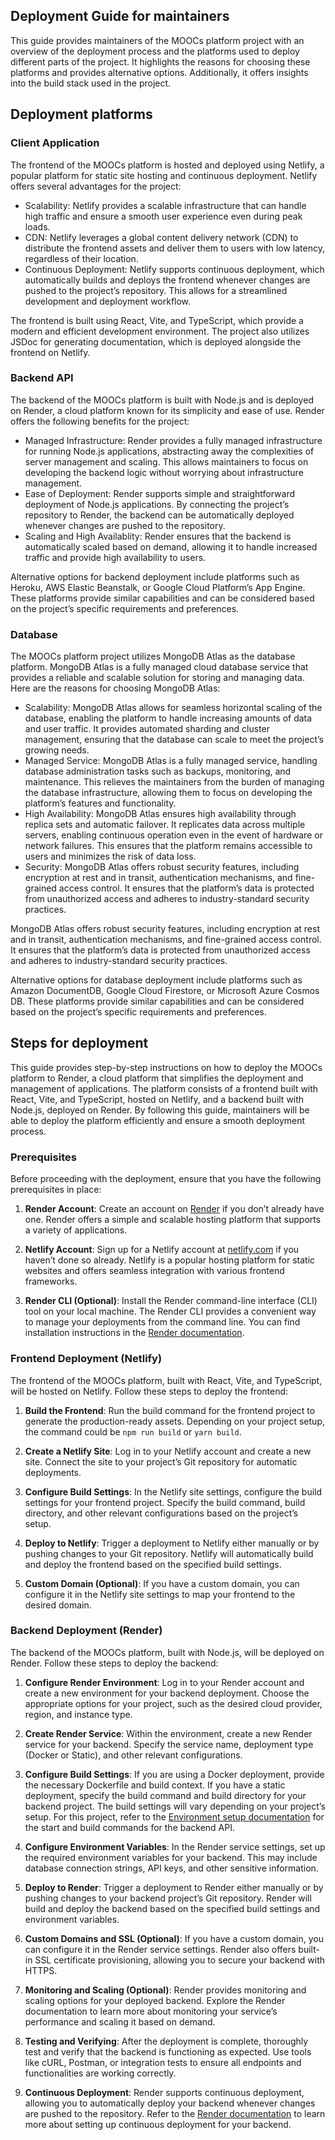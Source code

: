 ## Deployment Guide for maintainers
This guide provides maintainers of the MOOCs platform project with an overview of the deployment process and the platforms used to deploy different parts of the project. It highlights the reasons for choosing these platforms and provides alternative options. Additionally, it offers insights into the build stack used in the project.

## Deployment platforms
### Client Application
The frontend of the MOOCs platform is hosted and deployed using Netlify, a popular platform for static site hosting and continuous deployment. Netlify offers several advantages for the project:

- Scalability: Netlify provides a scalable infrastructure that can handle high traffic and ensure a smooth user experience even during peak loads.
- CDN: Netlify leverages a global content delivery network (CDN) to distribute the frontend assets and deliver them to users with low latency, regardless of their location.
- Continuous Deployment: Netlify supports continuous deployment, which automatically builds and deploys the frontend whenever changes are pushed to the project's repository. This allows for a streamlined development and deployment workflow.

The frontend is built using React, Vite, and TypeScript, which provide a modern and efficient development environment. The project also utilizes JSDoc for generating documentation, which is deployed alongside the frontend on Netlify.

### Backend API
The backend of the MOOCs platform is built with Node.js and is deployed on Render, a cloud platform known for its simplicity and ease of use. Render offers the following benefits for the project:

- Managed Infrastructure: Render provides a fully managed infrastructure for running Node.js applications, abstracting away the complexities of server management and scaling. This allows maintainers to focus on developing the backend logic without worrying about infrastructure management.
- Ease of Deployment: Render supports simple and straightforward deployment of Node.js applications. By connecting the project's repository to Render, the backend can be automatically deployed whenever changes are pushed to the repository.
- Scaling and High Availablity: Render ensures that the backend is automatically scaled based on demand, allowing it to handle increased traffic and provide high availability to users.

Alternative options for backend deployment include platforms such as Heroku, AWS Elastic Beanstalk, or Google Cloud Platform's App Engine. These platforms provide similar capabilities and can be considered based on the project's specific requirements and preferences.

### Database
The MOOCs platform project utilizes MongoDB Atlas as the database platform. MongoDB Atlas is a fully managed cloud database service that provides a reliable and scalable solution for storing and managing data. Here are the reasons for choosing MongoDB Atlas:

- Scalability: MongoDB Atlas allows for seamless horizontal scaling of the database, enabling the platform to handle increasing amounts of data and user traffic. It provides automated sharding and cluster management, ensuring that the database can scale to meet the project's growing needs.
- Managed Service: MongoDB Atlas is a fully managed service, handling database administration tasks such as backups, monitoring, and maintenance. This relieves the maintainers from the burden of managing the database infrastructure, allowing them to focus on developing the platform's features and functionality.
- High Availability: MongoDB Atlas ensures high availability through replica sets and automatic failover. It replicates data across multiple servers, enabling continuous operation even in the event of hardware or network failures. This ensures that the platform remains accessible to users and minimizes the risk of data loss.
- Security: MongoDB Atlas offers robust security features, including encryption at rest and in transit, authentication mechanisms, and fine-grained access control. It ensures that the platform's data is protected from unauthorized access and adheres to industry-standard security practices.

MongoDB Atlas offers robust security features, including encryption at rest and in transit, authentication mechanisms, and fine-grained access control. It ensures that the platform's data is protected from unauthorized access and adheres to industry-standard security practices.

Alternative options for database deployment include platforms such as Amazon DocumentDB, Google Cloud Firestore, or Microsoft Azure Cosmos DB. These platforms provide similar capabilities and can be considered based on the project's specific requirements and preferences.

## Steps for deployment
This guide provides step-by-step instructions on how to deploy the MOOCs platform to Render, a cloud platform that simplifies the deployment and management of applications. The platform consists of a frontend built with React, Vite, and TypeScript, hosted on Netlify, and a backend built with Node.js, deployed on Render. By following this guide, maintainers will be able to deploy the platform efficiently and ensure a smooth deployment process.

### Prerequisites
Before proceeding with the deployment, ensure that you have the following prerequisites in place:

1. **Render Account**: Create an account on [Render](https://render.com) if you don't already have one. Render offers a simple and scalable hosting platform that supports a variety of applications.

2. **Netlify Account**: Sign up for a Netlify account at [netlify.com](https://www.netlify.com) if you haven't done so already. Netlify is a popular hosting platform for static websites and offers seamless integration with various frontend frameworks.

3. **Render CLI (Optional)**: Install the Render command-line interface (CLI) tool on your local machine. The Render CLI provides a convenient way to manage your deployments from the command line. You can find installation instructions in the [Render documentation](https://render.com/docs/cli).

### Frontend Deployment (Netlify)
The frontend of the MOOCs platform, built with React, Vite, and TypeScript, will be hosted on Netlify. Follow these steps to deploy the frontend:

1. **Build the Frontend**: Run the build command for the frontend project to generate the production-ready assets. Depending on your project setup, the command could be `npm run build` or `yarn build`.

2. **Create a Netlify Site**: Log in to your Netlify account and create a new site. Connect the site to your project's Git repository for automatic deployments.

3. **Configure Build Settings**: In the Netlify site settings, configure the build settings for your frontend project. Specify the build command, build directory, and other relevant configurations based on the project's setup.

4. **Deploy to Netlify**: Trigger a deployment to Netlify either manually or by pushing changes to your Git repository. Netlify will automatically build and deploy the frontend based on the specified build settings.

5. **Custom Domain (Optional)**: If you have a custom domain, you can configure it in the Netlify site settings to map your frontend to the desired domain.

### Backend Deployment (Render)
The backend of the MOOCs platform, built with Node.js, will be deployed on Render. Follow these steps to deploy the backend:

1. **Configure Render Environment**: Log in to your Render account and create a new environment for your backend deployment. Choose the appropriate options for your project, such as the desired cloud provider, region, and instance type.

2. **Create Render Service**: Within the environment, create a new Render service for your backend. Specify the service name, deployment type (Docker or Static), and other relevant configurations.

3. **Configure Build Settings**: If you are using a Docker deployment, provide the necessary Dockerfile and build context. If you have a static deployment, specify the build command and build directory for your backend project. The build settings will vary depending on your project's setup. For this project, refer to the [Environment setup documentation](./tutorial-environment_setup) for the start and build commands for the backend API.

4. **Configure Environment Variables**: In the Render service settings, set up the required environment variables for your backend. This may include database connection strings, API keys, and other sensitive information.

5. **Deploy to Render**: Trigger a deployment to Render either manually or by pushing changes to your backend project's Git repository. Render will build and deploy the backend based on the specified build settings and environment variables.

6. **Custom Domains and SSL (Optional)**: If you have a custom domain, you can configure it in the Render service settings. Render also offers built-in SSL certificate provisioning, allowing you to secure your backend with HTTPS.

7. **Monitoring and Scaling (Optional)**: Render provides monitoring and scaling options for your deployed backend. Explore the Render documentation to learn more about monitoring your service's performance and scaling it based on demand.

8. **Testing and Verifying**: After the deployment is complete, thoroughly test and verify that the backend is functioning as expected. Use tools like cURL, Postman, or integration tests to ensure all endpoints and functionalities are working correctly.

9. **Continuous Deployment**: Render supports continuous deployment, allowing you to automatically deploy your backend whenever changes are pushed to the repository. Refer to the [Render documentation](https://render.com/docs/deploys#toggling-auto-deploy-for-a-service) to learn more about setting up continuous deployment for your backend.